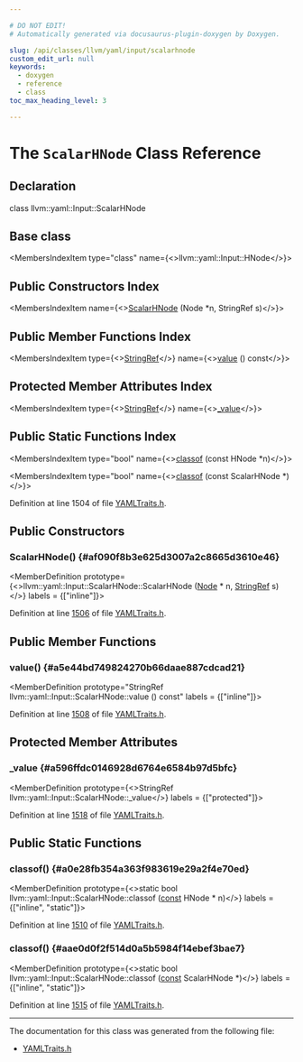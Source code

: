 ```yaml
---

# DO NOT EDIT!
# Automatically generated via docusaurus-plugin-doxygen by Doxygen.

slug: /api/classes/llvm/yaml/input/scalarhnode
custom_edit_url: null
keywords:
  - doxygen
  - reference
  - class
toc_max_heading_level: 3

---
```





# The `ScalarHNode` Class Reference

<DoxygenPage pluginConfig={pluginConfig}>



## Declaration

<CodeBlock>class llvm::yaml::Input::ScalarHNode</CodeBlock>

## Base class

<MembersIndex>

<MembersIndexItem
  type="class"
  name={<>llvm::yaml::Input::HNode</>}>
</MembersIndexItem>

</MembersIndex>

## Public Constructors Index

<MembersIndex>

<MembersIndexItem
  name={<><a href="#af090f8b3e625d3007a2c8665d3610e46">ScalarHNode</a> (Node &#42;n, StringRef s)</>}>
</MembersIndexItem>

</MembersIndex>

## Public Member Functions Index

<MembersIndex>

<MembersIndexItem
  type={<><a href="/docs/api/classes/llvm/stringref">StringRef</a></>}
  name={<><a href="#a5e44bd749824270b66daae887cdcad21">value</a> () const</>}>
</MembersIndexItem>

</MembersIndex>

## Protected Member Attributes Index

<MembersIndex>

<MembersIndexItem
  type={<><a href="/docs/api/classes/llvm/stringref">StringRef</a></>}
  name={<><a href="#a596ffdc0146928d6764e6584b97d5bfc">&#95;value</a></>}>
</MembersIndexItem>

</MembersIndex>

## Public Static Functions Index

<MembersIndex>

<MembersIndexItem
  type="bool"
  name={<><a href="#a0e28fb354a363f983619e29a2f4e70ed">classof</a> (const HNode &#42;n)</>}>
</MembersIndexItem>

<MembersIndexItem
  type="bool"
  name={<><a href="#aae0d0f2f514d0a5b5984f14ebef3bae7">classof</a> (const ScalarHNode &#42;)</>}>
</MembersIndexItem>

</MembersIndex>


Definition at line 1504 of file <a href="/docs/api/files/include/include/llvm/include/llvm/support/yamltraits-h">YAMLTraits.h</a>.

<SectionDefinition>

## Public Constructors

### ScalarHNode() {#af090f8b3e625d3007a2c8665d3610e46}

<MemberDefinition
  prototype={<>llvm::yaml::Input::ScalarHNode::ScalarHNode (<a href="/docs/api/classes/llvm/yaml/node">Node</a> &#42; n, <a href="/docs/api/classes/llvm/stringref">StringRef</a> s)</>}
  labels = {["inline"]}>

Definition at line <a href="/docs/api/files/include/include/llvm/include/llvm/support/yamltraits-h/#l01506">1506</a> of file <a href="/docs/api/files/include/include/llvm/include/llvm/support/yamltraits-h">YAMLTraits.h</a>.
</MemberDefinition>

</SectionDefinition>

<SectionDefinition>

## Public Member Functions

### value() {#a5e44bd749824270b66daae887cdcad21}

<MemberDefinition
  prototype="StringRef llvm::yaml::Input::ScalarHNode::value () const"
  labels = {["inline"]}>

Definition at line <a href="/docs/api/files/include/include/llvm/include/llvm/support/yamltraits-h/#l01508">1508</a> of file <a href="/docs/api/files/include/include/llvm/include/llvm/support/yamltraits-h">YAMLTraits.h</a>.
</MemberDefinition>

</SectionDefinition>

<SectionDefinition>

## Protected Member Attributes

### &#95;value {#a596ffdc0146928d6764e6584b97d5bfc}

<MemberDefinition
  prototype={<>StringRef llvm::yaml::Input::ScalarHNode::&#95;value</>}
  labels = {["protected"]}>

Definition at line <a href="/docs/api/files/include/include/llvm/include/llvm/support/yamltraits-h/#l01518">1518</a> of file <a href="/docs/api/files/include/include/llvm/include/llvm/support/yamltraits-h">YAMLTraits.h</a>.
</MemberDefinition>

</SectionDefinition>

<SectionDefinition>

## Public Static Functions

### classof() {#a0e28fb354a363f983619e29a2f4e70ed}

<MemberDefinition
  prototype={<>static bool llvm::yaml::Input::ScalarHNode::classof (<a href="/docs/api/files/lib/lib/target/lib/target/aarch64/aarch64promoteconstant-cpp/#a90f8350fecae261c25be85d38b451bff">const</a> HNode &#42; n)</>}
  labels = {["inline", "static"]}>

Definition at line <a href="/docs/api/files/include/include/llvm/include/llvm/support/yamltraits-h/#l01510">1510</a> of file <a href="/docs/api/files/include/include/llvm/include/llvm/support/yamltraits-h">YAMLTraits.h</a>.
</MemberDefinition>

### classof() {#aae0d0f2f514d0a5b5984f14ebef3bae7}

<MemberDefinition
  prototype={<>static bool llvm::yaml::Input::ScalarHNode::classof (<a href="/docs/api/files/lib/lib/target/lib/target/aarch64/aarch64promoteconstant-cpp/#a90f8350fecae261c25be85d38b451bff">const</a> ScalarHNode &#42;)</>}
  labels = {["inline", "static"]}>

Definition at line <a href="/docs/api/files/include/include/llvm/include/llvm/support/yamltraits-h/#l01515">1515</a> of file <a href="/docs/api/files/include/include/llvm/include/llvm/support/yamltraits-h">YAMLTraits.h</a>.
</MemberDefinition>

</SectionDefinition>

<hr/>

The documentation for this class was generated from the following file:

<ul>
<li><a href="/docs/api/files/include/include/llvm/include/llvm/support/yamltraits-h">YAMLTraits.h</a></li>
</ul>

</DoxygenPage>
